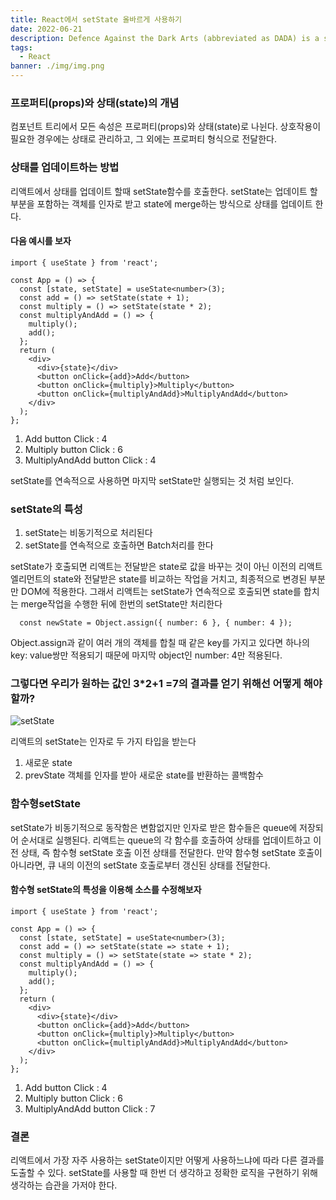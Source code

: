 ```yaml
---
title: React에서 setState 올바르게 사용하기
date: 2022-06-21
description: Defence Against the Dark Arts (abbreviated as DADA) is a subject taught at Hogwarts School of Witchcraft and Wizardry and Ilvermorny School of Witchcraft and Wizardry. In this class, students study and learn how to defend themselves against all aspects of the Dark Arts, including dark creatures, curses, hexes and jinxes (dark charms), and duelling.
tags:
  - React
banner: ./img/img.png
---
```


### 프로퍼티(props)와 상태(state)의 개념

컴포넌트 트리에서 모든 속성은 프로퍼티(props)와 상태(state)로 나뉜다. 상호작용이 필요한 경우에는 상태로 관리하고, 그 외에는 프로퍼티 형식으로 전달한다.

### 상태를 업데이트하는 방법

리액트에서 상태를 업데이트 할때 setState함수를 호출한다. setState는 업데이트 할 부분을 포함하는 객체를 인자로 받고 state에 merge하는 방식으로 상태를 업데이트 한다.

#### 다음 예시를 보자

```tsx
import { useState } from 'react';

const App = () => {
  const [state, setState] = useState<number>(3);
  const add = () => setState(state + 1);
  const multiply = () => setState(state * 2);
  const multiplyAndAdd = () => {
    multiply();
    add();
  };
  return (
    <div>
      <div>{state}</div>
      <button onClick={add}>Add</button>
      <button onClick={multiply}>Multiply</button>
      <button onClick={multiplyAndAdd}>MultiplyAndAdd</button>
    </div>
  );
};
```

1.  Add button Click : 4
2.  Multiply button Click : 6
3.  MultiplyAndAdd button Click : 4

setState를 연속적으로 사용하면 마지막 setState만 실행되는 것 처럼 보인다.

### setState의 특성

1.  setState는 비동기적으로 처리된다
2.  setState를 연속적으로 호출하면 Batch처리를 한다

setState가 호출되면 리액트는 전달받은 state로 값을 바꾸는 것이 아닌 이전의 리액트 엘리먼트의 state와 전달받은 state를 비교하는 작업을 거치고, 최종적으로 변경된 부분만 DOM에 적용한다.
그래서 리액트는 setState가 연속적으로 호출되면 state를 합치는 merge작업을 수행한 뒤에 한번의 setState만 처리한다

```tsx
  const newState = Object.assign({ number: 6 }, { number: 4 });
```

Object.assign과 같이 여러 개의 객체를 합칠 때 같은 key를 가지고 있다면 하나의 key: value쌍만 적용되기 때문에 마지막 object인 number: 4만 적용된다.

### 그렇다면 우리가 원하는 값인 3*2+1 =7의 결과를 얻기 위해선 어떻게 해야할까?

![setState](./img/img_1.png)

리액트의 setState는 인자로 두 가지 타입을 받는다

1.  새로운 state
2.  prevState 객체를 인자를 받아 새로운 state를 반환하는 콜백함수

### 함수형setState

setState가 비동기적으로 동작함은 변함없지만 인자로 받은 함수들은 queue에 저장되어 순서대로 실행된다.
리액트는 queue의 각 함수를 호출하여 상태를 업데이트하고 이전 상태, 즉 함수형 setState 호출 이전 상태를 전달한다. 만약 함수형 setState 호출이 아니라면, 큐 내의 이전의 setState 호출로부터 갱신된 상태를 전달한다.

#### 함수형 setState의 특성을 이용해 소스를 수정해보자

```tsx
import { useState } from 'react';

const App = () => {
  const [state, setState] = useState<number>(3);
  const add = () => setState(state => state + 1);
  const multiply = () => setState(state => state * 2);
  const multiplyAndAdd = () => {
    multiply();
    add();
  };
  return (
    <div>
      <div>{state}</div>
      <button onClick={add}>Add</button>
      <button onClick={multiply}>Multiply</button>
      <button onClick={multiplyAndAdd}>MultiplyAndAdd</button>
    </div>
  );
};
```

1.  Add button Click : 4
2.  Multiply button Click : 6
3.  MultiplyAndAdd button Click : 7

### 결론
리액트에서 가장 자주 사용하는 setState이지만 어떻게 사용하느냐에 따라 다른 결과를 도출할 수 있다. setState를 사용할 때 한번 더 생각하고 정확한 로직을 구현하기 위해 생각하는 습관을 가저야 한다.
